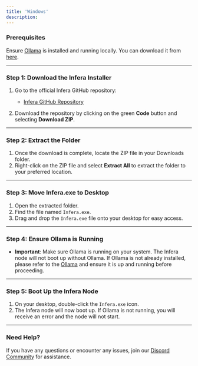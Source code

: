 ```yaml
---
title: 'Windows'
description: 
---
```

### Prerequisites
Ensure [Ollama](https://ollama.com/) is installed and running locally. You can download it from [here](https://ollama.com/download).

---

### Step 1: Download the Infera Installer

1. Go to the official Infera GitHub repository:
   - [Infera GitHub Repository](https://github.com/inferanetwork/install-scripts)
   
2. Download the repository by clicking on the green **Code** button and selecting **Download ZIP**.

---

### Step 2: Extract the Folder

1. Once the download is complete, locate the ZIP file in your Downloads folder.
2. Right-click on the ZIP file and select **Extract All** to extract the folder to your preferred location.

---

### Step 3: Move Infera.exe to Desktop

1. Open the extracted folder.
2. Find the file named `Infera.exe`.
3. Drag and drop the `Infera.exe` file onto your desktop for easy access.

---

### Step 4: Ensure Ollama is Running

- **Important**: Make sure Ollama is running on your system. The Infera node will not boot up without Ollama. If Ollama is not already installed, please refer to the [Ollama](https://ollama.com) and ensure it is up and running before proceeding.

---

### Step 5: Boot Up the Infera Node

1. On your desktop, double-click the `Infera.exe` icon.
2. The Infera node will now boot up. If Ollama is not running, you will receive an error and the node will not start.

---

### Need Help?

If you have any questions or encounter any issues, join our [Discord Community](https://discord.com/invite/infera) for assistance.


